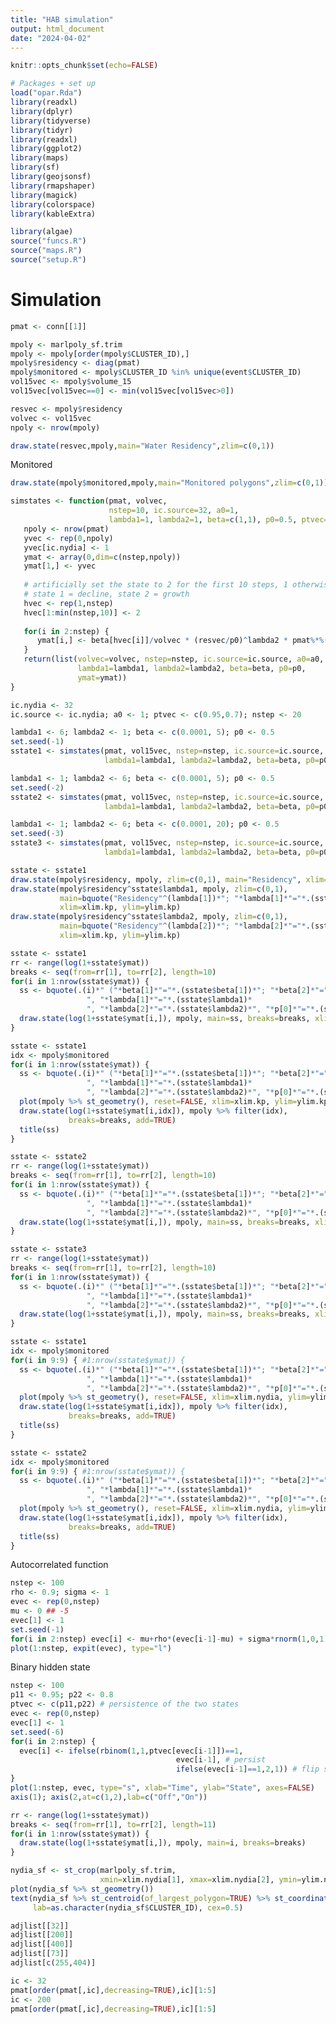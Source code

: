 ```yaml
---
title: "HAB simulation"
output: html_document
date: "2024-04-02"
---
```


```r
knitr::opts_chunk$set(echo=FALSE)
```

```r
# Packages + set up
load("opar.Rda")
library(readxl)
library(dplyr)
library(tidyverse)
library(tidyr)
library(readxl)
library(ggplot2)
library(maps)
library(sf)
library(geojsonsf)
library(rmapshaper)
library(magick)
library(colorspace)
library(kableExtra)

library(algae)
source("funcs.R")
source("maps.R")
source("setup.R")
```

# Simulation

```r
pmat <- conn[[1]]
```

```r
mpoly <- marlpoly_sf.trim
mpoly <- mpoly[order(mpoly$CLUSTER_ID),]
mpoly$residency <- diag(pmat)
mpoly$monitored <- mpoly$CLUSTER_ID %in% unique(event$CLUSTER_ID)
vol15vec <- mpoly$volume_15
vol15vec[vol15vec==0] <- min(vol15vec[vol15vec>0])

resvec <- mpoly$residency
volvec <- vol15vec
npoly <- nrow(mpoly)
```

```r
draw.state(resvec,mpoly,main="Water Residency",zlim=c(0,1))
```

Monitored
```r
draw.state(mpoly$monitored,mpoly,main="Monitored polygons",zlim=c(0,1))
```


```r
simstates <- function(pmat, volvec,
                      nstep=10, ic.source=32, a0=1,
                      lambda1=1, lambda2=1, beta=c(1,1), p0=0.5, ptvec=c(0.95, 0.70)) {
   npoly <- nrow(pmat)
   yvec <- rep(0,npoly)
   yvec[ic.nydia] <- 1
   ymat <- array(0,dim=c(nstep,npoly))
   ymat[1,] <- yvec
   
   # artificially set the state to 2 for the first 10 steps, 1 otherwise
   # state 1 = decline, state 2 = growth
   hvec <- rep(1,nstep)
   hvec[1:min(nstep,10)] <- 2
   
   for(i in 2:nstep) {
      ymat[i,] <- beta[hvec[i]]/volvec * (resvec/p0)^lambda2 * pmat%*%((resvec/p0)^lambda1*volvec*ymat[i-1,])
   }
   return(list(volvec=volvec, nstep=nstep, ic.source=ic.source, a0=a0, 
               lambda1=lambda1, lambda2=lambda2, beta=beta, p0=p0,
               ymat=ymat))
}
```


```r
ic.nydia <- 32
ic.source <- ic.nydia; a0 <- 1; ptvec <- c(0.95,0.7); nstep <- 20

lambda1 <- 6; lambda2 <- 1; beta <- c(0.0001, 5); p0 <- 0.5
set.seed(-1)
sstate1 <- simstates(pmat, vol15vec, nstep=nstep, ic.source=ic.source, a0=a0, 
                     lambda1=lambda1, lambda2=lambda2, beta=beta, p0=p0, ptvec=ptvec)

lambda1 <- 1; lambda2 <- 6; beta <- c(0.0001, 5); p0 <- 0.5
set.seed(-2)
sstate2 <- simstates(pmat, vol15vec, nstep=nstep, ic.source=ic.source, a0=a0, 
                     lambda1=lambda1, lambda2=lambda2, beta=beta, p0=p0, ptvec=ptvec)

lambda1 <- 1; lambda2 <- 6; beta <- c(0.0001, 20); p0 <- 0.5
set.seed(-3)
sstate3 <- simstates(pmat, vol15vec, nstep=nstep, ic.source=ic.source, a0=a0, 
                     lambda1=lambda1, lambda2=lambda2, beta=beta, p0=p0, ptvec=ptvec)
```


```r
sstate <- sstate1
draw.state(mpoly$residency, mpoly, zlim=c(0,1), main="Residency", xlim=xlim.kp, ylim=ylim.kp)
draw.state(mpoly$residency^sstate$lambda1, mpoly, zlim=c(0,1), 
           main=bquote("Residency"^(lambda[1])*"; "*lambda[1]*"="*.(sstate$lambda1)),
           xlim=xlim.kp, ylim=ylim.kp)
draw.state(mpoly$residency^sstate$lambda2, mpoly, zlim=c(0,1), 
           main=bquote("Residency"^(lambda[2])*"; "*lambda[2]*"="*.(sstate$lambda2)),
           xlim=xlim.kp, ylim=ylim.kp)
```





```r
sstate <- sstate1
rr <- range(log(1+sstate$ymat))
breaks <- seq(from=rr[1], to=rr[2], length=10)
for(i in 1:nrow(sstate$ymat)) {
  ss <- bquote(.(i)*" ("*beta[1]*"="*.(sstate$beta[1])*"; "*beta[2]*"="*.(sstate$beta[2])*
                 ", "*lambda[1]*"="*.(sstate$lambda1)*
                 ", "*lambda[2]*"="*.(sstate$lambda2)*", "*p[0]*"="*.(sstate$p0)*")")
  draw.state(log(1+sstate$ymat[i,]), mpoly, main=ss, breaks=breaks, xlim=xlim.kp, ylim=ylim.kp)
}
```

```r
sstate <- sstate1
idx <- mpoly$monitored
for(i in 1:nrow(sstate$ymat)) {
  ss <- bquote(.(i)*" ("*beta[1]*"="*.(sstate$beta[1])*"; "*beta[2]*"="*.(sstate$beta[2])*
                 ", "*lambda[1]*"="*.(sstate$lambda1)*
                 ", "*lambda[2]*"="*.(sstate$lambda2)*", "*p[0]*"="*.(sstate$p0)*")")
  plot(mpoly %>% st_geometry(), reset=FALSE, xlim=xlim.kp, ylim=ylim.kp, main="")
  draw.state(log(1+sstate$ymat[i,idx]), mpoly %>% filter(idx), 
             breaks=breaks, add=TRUE)
  title(ss)
}
```


```r
sstate <- sstate2
rr <- range(log(1+sstate$ymat))
breaks <- seq(from=rr[1], to=rr[2], length=10)
for(i in 1:nrow(sstate$ymat)) {
  ss <- bquote(.(i)*" ("*beta[1]*"="*.(sstate$beta[1])*"; "*beta[2]*"="*.(sstate$beta[2])*
                 ", "*lambda[1]*"="*.(sstate$lambda1)*
                 ", "*lambda[2]*"="*.(sstate$lambda2)*", "*p[0]*"="*.(sstate$p0)*")")
  draw.state(log(1+sstate$ymat[i,]), mpoly, main=ss, breaks=breaks, xlim=xlim.kp, ylim=ylim.kp)
}
```

```r
sstate <- sstate3
rr <- range(log(1+sstate$ymat))
breaks <- seq(from=rr[1], to=rr[2], length=10)
for(i in 1:nrow(sstate$ymat)) {
  ss <- bquote(.(i)*" ("*beta[1]*"="*.(sstate$beta[1])*"; "*beta[2]*"="*.(sstate$beta[2])*
                 ", "*lambda[1]*"="*.(sstate$lambda1)*
                 ", "*lambda[2]*"="*.(sstate$lambda2)*", "*p[0]*"="*.(sstate$p0)*")")
  draw.state(log(1+sstate$ymat[i,]), mpoly, main=ss, breaks=breaks, xlim=xlim.kp, ylim=ylim.kp)
}
```


```r
sstate <- sstate1
idx <- mpoly$monitored
for(i in 9:9) { #1:nrow(sstate$ymat)) {
  ss <- bquote(.(i)*" ("*beta[1]*"="*.(sstate$beta[1])*"; "*beta[2]*"="*.(sstate$beta[2])*
                 ", "*lambda[1]*"="*.(sstate$lambda1)*
                 ", "*lambda[2]*"="*.(sstate$lambda2)*", "*p[0]*"="*.(sstate$p0)*")")
  plot(mpoly %>% st_geometry(), reset=FALSE, xlim=xlim.nydia, ylim=ylim.nydia, main="")
  draw.state(log(1+sstate$ymat[i,idx]), mpoly %>% filter(idx), 
             breaks=breaks, add=TRUE)
  title(ss)
}
```

```r
sstate <- sstate2
idx <- mpoly$monitored
for(i in 9:9) { #1:nrow(sstate$ymat)) {
  ss <- bquote(.(i)*" ("*beta[1]*"="*.(sstate$beta[1])*"; "*beta[2]*"="*.(sstate$beta[2])*
                 ", "*lambda[1]*"="*.(sstate$lambda1)*
                 ", "*lambda[2]*"="*.(sstate$lambda2)*", "*p[0]*"="*.(sstate$p0)*")")
  plot(mpoly %>% st_geometry(), reset=FALSE, xlim=xlim.nydia, ylim=ylim.nydia, main="")
  draw.state(log(1+sstate$ymat[i,idx]), mpoly %>% filter(idx), 
             breaks=breaks, add=TRUE)
  title(ss)
}
```



Autocorrelated function

```r
nstep <- 100
rho <- 0.9; sigma <- 1
evec <- rep(0,nstep)
mu <- 0 ## -5
evec[1] <- 1
set.seed(-1)
for(i in 2:nstep) evec[i] <- mu+rho*(evec[i-1]-mu) + sigma*rnorm(1,0,1)
plot(1:nstep, expit(evec), type="l")
```

Binary hidden state

```r
nstep <- 100
p11 <- 0.95; p22 <- 0.8
ptvec <- c(p11,p22) # persistence of the two states
evec <- rep(0,nstep)
evec[1] <- 1
set.seed(-6)
for(i in 2:nstep) {
  evec[i] <- ifelse(rbinom(1,1,ptvec[evec[i-1]])==1, 
                                     evec[i-1], # persist
                                     ifelse(evec[i-1]==1,2,1)) # flip state
}
plot(1:nstep, evec, type="s", xlab="Time", ylab="State", axes=FALSE)
axis(1); axis(2,at=c(1,2),lab=c("Off","On"))
```


```r
rr <- range(log(1+sstate$ymat))
breaks <- seq(from=rr[1], to=rr[2], length=11)
for(i in 1:nrow(sstate$ymat)) {
  draw.state(log(1+sstate$ymat[i,]), mpoly, main=i, breaks=breaks)
}
```


```r
nydia_sf <- st_crop(marlpoly_sf.trim, 
                    xmin=xlim.nydia[1], xmax=xlim.nydia[2], ymin=ylim.nydia[1], ymax=ylim.nydia[2])
plot(nydia_sf %>% st_geometry())
text(nydia_sf %>% st_centroid(of_largest_polygon=TRUE) %>% st_coordinates(), 
     lab=as.character(nydia_sf$CLUSTER_ID), cex=0.5)
```

```r
adjlist[[32]]
adjlist[[200]]
adjlist[[400]]
adjlist[[73]]
adjlist[c(255,404)]
```

```r
ic <- 32
pmat[order(pmat[,ic],decreasing=TRUE),ic][1:5]
ic <- 200
pmat[order(pmat[,ic],decreasing=TRUE),ic][1:5]
```





